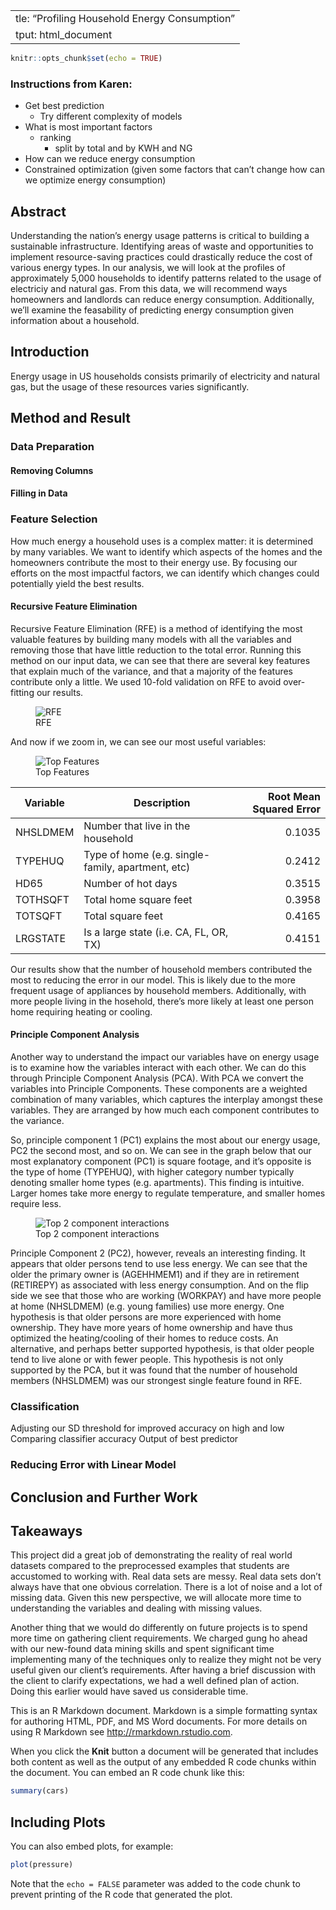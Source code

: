   ---
title: "Profiling Household Energy Consumption"
output: html_document
---

```r
knitr::opts_chunk$set(echo = TRUE)
```

### Instructions from Karen:
- Get best prediction
  - Try different complexity of models
- What is most important factors
  - ranking
    - split by total and by KWH and NG
- How can we reduce energy consumption
- Constrained optimization (given some factors that can't change how can we optimize energy consumption)

## Abstract
Understanding the nation's energy usage patterns is critical to building a sustainable infrastructure. Identifying areas of waste and opportunities to implement resource-saving practices could drastically reduce the cost of various energy types. In our analysis, we will look at the profiles of approximately 5,000 households to identify patterns related to the usage of electriciy and natural gas. From this data, we will recommend ways homeowners and landlords can reduce energy consumption. Additionally, we'll examine the feasability of predicting energy consumption given information about a household.

## Introduction
Energy usage in US households consists primarily of electricity and natural gas, but the usage of these resources varies significantly.

## Method and Result

### Data Preparation
#### Removing Columns
#### Filling in Data

### Feature Selection
How much energy a household uses is a complex matter: it is determined by many variables. We want to identify which aspects of the homes and the homeowners contribute the most to their energy use. By focusing our efforts on the most impactful factors, we can identify which changes could potentially yield the best results.

#### Recursive Feature Elimination
Recursive Feature Elimination (RFE) is a method of identifying the most valuable features by building many models with all the variables and removing those that have little reduction to the total error. Running this method on our input data, we can see that there are several key features that explain much of the variance, and that a majority of the features contribute only a little. We used 10-fold validation on RFE to avoid over-fitting our results.

![RFE](feature_count_vs_error.png)

And now if we zoom in, we can see our most useful variables:

![Top Features](impactful_variables.png)

| Variable | Description                                       | Root Mean Squared Error |
| -------- | ------------------------------------------------- | ----------------------: |
| NHSLDMEM | Number that live in the household                 | 0.1035                  |
| TYPEHUQ  | Type of home (e.g. single-family, apartment, etc) | 0.2412                  |
| HD65     | Number of hot days                                | 0.3515                  |
| TOTHSQFT | Total home square feet                            | 0.3958                  |
| TOTSQFT  | Total square feet                                 | 0.4165                  |
| LRGSTATE | Is a large state (i.e. CA, FL, OR, TX)            | 0.4151                  |

Our results show that the number of household members contributed the most to reducing the error in our model. This is likely due to the more frequent usage of appliances by household members. Additionally, with more people living in the hosehold, there's more likely at least one person home requiring heating or cooling.

#### Principle Component Analysis
Another way to understand the impact our variables have on energy usage is to examine how the variables interact with each other. We can do this through Principle Component Analysis (PCA). With PCA we convert the variables into Principle Components. These components are a weighted combination of many variables, which captures the interplay amongst these variables. They are arranged by how much each component contributes to the variance.

So, principle component 1 (PC1) explains the most about our energy usage, PC2 the second most, and so on. We can see in the graph below that our most explanatory component (PC1) is square footage, and it's opposite is the type of home (TYPEHUQ), with higher category number typically denoting smaller home types (e.g. apartments). This finding is intuitive. Larger homes take more energy to regulate temperature, and smaller homes require less.

![Top 2 component interactions](biplot_pca1_pca2.png)

Principle Component 2 (PC2), however, reveals an interesting finding. It appears that older persons tend to use less energy. We can see that the older the primary owner is (AGEHHMEM1) and if they are in retirement (RETIREPY) as associated with less energy consumption. And on the flip side we see that those who are working (WORKPAY) and have more people at home (NHSLDMEM) (e.g. young families) use more energy. One hypothesis is that older persons are more experienced with home ownership. They have more years of home ownership and have thus optimized the heating/cooling of their homes to reduce costs. An alternative, and perhaps better supported hypothesis, is that older people tend to live alone or with fewer people. This hypothesis is not only supported by the PCA, but it was found that the number of household members (NHSLDMEM) was our strongest single feature found in RFE.

### Classification
Adjusting our SD threshold for improved accuracy on high and low
Comparing classifier accuracy
Output of best predictor

### Reducing Error with Linear Model


## Conclusion and Further Work


## Takeaways
This project did a great job of demonstrating the reality of real world datasets compared to the preprocessed examples that students are accustomed to working with. Real data sets are messy. Real data sets don't always have that one obvious correlation. There is a lot of noise and a lot of missing data. Given this new perspective, we will allocate more time to understanding the variables and dealing with missing values.

Another thing that we would do differently on future projects is to spend more time on gathering client requirements. We charged gung ho ahead with our new-found data mining skills and spent significant time implementing many of the techniques only to realize they might not be very useful given our client's requirements. After having a brief discussion with the client to clarify expectations, we had a well defined plan of action. Doing this earlier would have saved us considerable time.




This is an R Markdown document. Markdown is a simple formatting syntax for authoring HTML, PDF, and MS Word documents. For more details on using R Markdown see <http://rmarkdown.rstudio.com>.

When you click the **Knit** button a document will be generated that includes both content as well as the output of any embedded R code chunks within the document. You can embed an R code chunk like this:

```r
summary(cars)
```

## Including Plots

You can also embed plots, for example:

```r
plot(pressure)
```

Note that the `echo = FALSE` parameter was added to the code chunk to prevent printing of the R code that generated the plot.
